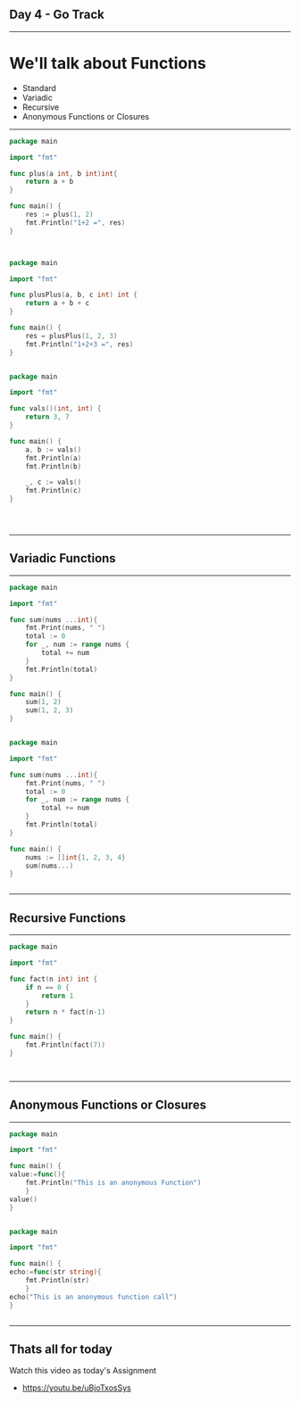 

## Day 4 - Go Track

---

# We'll talk about Functions
- Standard
- Variadic
- Recursive
- Anonymous Functions or Closures

---

<CodeSurfer>

```go title="Standard Functions"
package main

import "fmt"

func plus(a int, b int)int{
    return a + b
}

func main() {
    res := plus(1, 2)
    fmt.Println("1+2 =", res)
}
```
```diff 5[10:23],10 subtitle="While defining Arguments we have to define the type of the args"
```
```diff 5[24:27],6 subtitle="The return type also has to defined while defining a new function"
```
```go title="Standard Functions"
package main

import "fmt"

func plusPlus(a, b, c int) int {
    return a + b + c
}

func main() {
    res = plusPlus(1, 2, 3)
    fmt.Println("1+2+3 =", res)
}
```
```diff 5[14:27],10 title="https://play.golang.org/p/SzwfHEfXigA" subtitle="If there are multiple args and of same type, the type should be onl defined once"
```
```go title="Functions with multiple Returns"
package main

import "fmt"

func vals()(int, int) {
    return 3, 7
}

func main() {
    a, b := vals()
    fmt.Println(a)
    fmt.Println(b)

    _, c := vals()
    fmt.Println(c)
}
```
```diff 5[13:20],6 subtitle="You have to define the specific count of the types that the function will return "
```
```diff 10 subtitle="Here there are two variables since the function returns 2 data of type int"
```
```diff 14 subtitle="Here the '_' is used since we only need to get the data of the 2nd type that is being returned. This is also called blank identifier in Go"
```
</CodeSurfer>

---
## Variadic Functions

---

<CodeSurfer>

```go title="Variadic Functions"
package main

import "fmt"

func sum(nums ...int){
    fmt.Print(nums, " ")
    total := 0
    for _, num := range nums {
        total += num
    }
    fmt.Println(total)
}

func main() {
    sum(1, 2)
    sum(1, 2, 3)
}
```

```diff 5[9:22] subtitle="The ellipsis(...) is used for defining Variadic Functions. This function can take an arbitrary number of arguments of int data type her"
```

```go
package main

import "fmt"

func sum(nums ...int){
    fmt.Print(nums, " ")
    total := 0
    for _, num := range nums {
        total += num
    }
    fmt.Println(total)
}

func main() {
    nums := []int{1, 2, 3, 4}
    sum(nums...)
}
```

```diff 15,16 title="https://play.golang.org/p/HcdSaPE5cX0" subtitle="We can also pass slices to variadic function with the variable and the ellipsis(...)"
```

</CodeSurfer>

---
## Recursive Functions

---

<CodeSurfer>

```go subtitle="A function calling itself is called a recursive function"
package main

import "fmt"

func fact(n int) int {
    if n == 0 {
        return 1
    }
    return n * fact(n-1)
}

func main() {
    fmt.Println(fact(7))
}
```
```diff 5 subtitle="We're defining the fact function here with an int arg and int return type"
```
```diff 9 subtitle="We're calling 'fact' inside fact too. Which makes it recursive"
```

</CodeSurfer>

---
## Anonymous Functions or Closures

---

<CodeSurfer>

```go title="Anonymous Functions in Go"
package main 

import "fmt"

func main() { 
value:=func(){ 
	fmt.Println("This is an anonymous Function") 
    } 
value()
} 
```

```diff 6[8:14],7,8 subtitle="Anonymous functions are defined using simple the func Keyword"
```

```go title="Anonymous Function with Args"
package main 

import "fmt"

func main() { 
echo:=func(str string){ 
	fmt.Println(str) 
    } 
echo("This is an anonymous function call")
} 
```

```diff 6[7:23],7,8,9 subtitle="We're defining the function as echo with an arg and calling the function with the variable assigned"
```

</CodeSurfer>

---

## Thats all for today

Watch this video as today's Assignment
- https://youtu.be/uBjoTxosSys